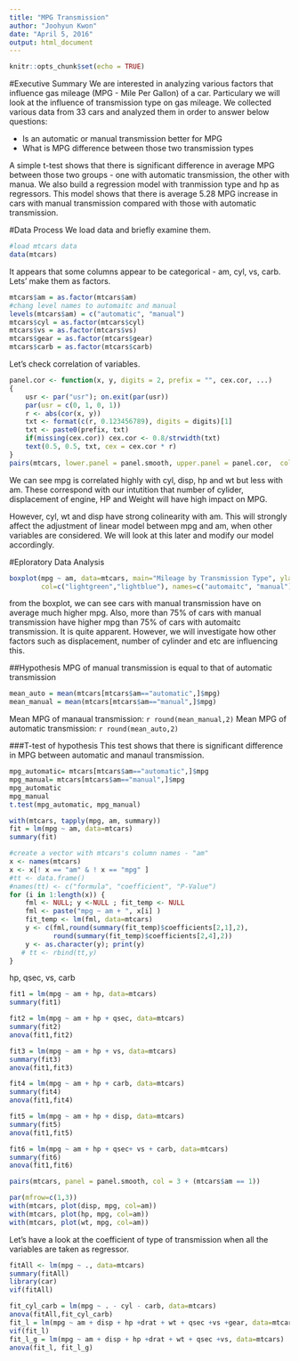 ```yaml
---
title: "MPG Transmission"
author: "Joohyun Kwon"
date: "April 5, 2016"
output: html_document
---
```


```r
knitr::opts_chunk$set(echo = TRUE)
```
#Executive Summary
We are interested in analyzing various factors that influence gas mileage (MPG - Mile Per Gallon) of a car. Particulary we will look at the influence of transmission type on gas mileage. We collected various data from 33 cars and analyzed them in order to answer below questions:

- Is an automatic or manual transmission better for MPG
- What is MPG difference between those two transmission types

A simple t-test shows that there is significant difference in average MPG between those two groups - one with automatic transmission, the other with manua. We also build a regression model with tranmission type and hp as regressors. This model shows that there is average 5.28 MPG increase in cars with manual transmission compared with those with automatic transmission.

#Data Process
We load data and briefly examine them.
```r
#load mtcars data
data(mtcars)
```
It appears that some columns appear to be categorical - am, cyl, vs, carb. Lets' make them as factors.

```r
mtcars$am = as.factor(mtcars$am)
#chang level names to automaitc and manual
levels(mtcars$am) = c("automatic", "manual")
mtcars$cyl = as.factor(mtcars$cyl)
mtcars$vs = as.factor(mtcars$vs)
mtcars$gear = as.factor(mtcars$gear)
mtcars$carb = as.factor(mtcars$carb)
```

Let's check correlation of variables.
```r
panel.cor <- function(x, y, digits = 2, prefix = "", cex.cor, ...)
{
    usr <- par("usr"); on.exit(par(usr))
    par(usr = c(0, 1, 0, 1))
    r <- abs(cor(x, y))
    txt <- format(c(r, 0.123456789), digits = digits)[1]
    txt <- paste0(prefix, txt)
    if(missing(cex.cor)) cex.cor <- 0.8/strwidth(txt)
    text(0.5, 0.5, txt, cex = cex.cor * r)
}
pairs(mtcars, lower.panel = panel.smooth, upper.panel = panel.cor,  col = 3 + (mtcars$am == 1))
```

We can see mpg is correlated highly with cyl, disp, hp and wt but less with am. These correspond with our intutition that number of cylider, displacement of engine, HP and Weight will have high impact on MPG.

However, cyl, wt and disp have strong colinearity with am. This will strongly affect the adjustment of linear model between mpg and am, when other variables are considered. We will look at this later and modify our model accordingly.

#Eploratory Data Analysis

```r
boxplot(mpg ~ am, data=mtcars, main="Mileage by Transmission Type", ylab="MPG (Mile per Gallon)",
        col=c("lightgreen","lightblue"), names=c("automaitc", "manual"))
```



from the boxplot, we can see cars with manual transmission have on average much higher mpg. Also, more than 75% of cars with manual transmission have higher mpg than 75% of cars with automaitc transmission. It is quite apparent. However, we will investigate how other factors such as displacement, number of cylinder and etc are influencing this.

##Hypothesis
MPG of manual transmission is equal to that of automatic transmission
```r
mean_auto = mean(mtcars[mtcars$am=="automatic",]$mpg)
mean_manual = mean(mtcars[mtcars$am=="manual",]$mpg)
```
Mean MPG of manaual transmission: `r round(mean_manual,2)`
Mean MPG of automatic transmission: `r round(mean_auto,2)` 

###T-test of hypothesis 
This test shows that there is significant difference in MPG between automatic and manaul transmission.
```r
mpg_automatic= mtcars[mtcars$am=="automatic",]$mpg
mpg_manual= mtcars[mtcars$am=="manual",]$mpg
mpg_automatic
mpg_manual
t.test(mpg_automatic, mpg_manual)
```

```r
with(mtcars, tapply(mpg, am, summary))
fit = lm(mpg ~ am, data=mtcars)
summary(fit)
```

```r
#create a vector with mtcars's column names - "am"
x <- names(mtcars)
x <- x[! x == "am" & ! x == "mpg" ]
#tt <- data.frame()
#names(tt) <- c("formula", "coefficient", "P-Value")
for (i in 1:length(x)) {
    fml <- NULL; y <-NULL ; fit_temp <- NULL
    fml <- paste("mpg ~ am + ", x[i] )
    fit_temp <- lm(fml, data=mtcars) 
    y <- c(fml,round(summary(fit_temp)$coefficients[2,1],2),
           round(summary(fit_temp)$coefficients[2,4],2))
    y <- as.character(y); print(y)
   # tt <- rbind(tt,y)
}

```
hp, qsec, vs, carb
```r
fit1 = lm(mpg ~ am + hp, data=mtcars)
summary(fit1)
```

```r
fit2 = lm(mpg ~ am + hp + qsec, data=mtcars)
summary(fit2)
anova(fit1,fit2)
```

```r

fit3 = lm(mpg ~ am + hp + vs, data=mtcars)
summary(fit3)
anova(fit1,fit3)
```

```r

fit4 = lm(mpg ~ am + hp + carb, data=mtcars)
summary(fit4)
anova(fit1,fit4)
```

```r
fit5 = lm(mpg ~ am + hp + disp, data=mtcars)
summary(fit5)
anova(fit1,fit5)
```

```r

fit6 = lm(mpg ~ am + hp + qsec+ vs + carb, data=mtcars)
summary(fit6)
anova(fit1,fit6)
```

```r
pairs(mtcars, panel = panel.smooth, col = 3 + (mtcars$am == 1))
```

```r
par(mfrow=c(1,3))
with(mtcars, plot(disp, mpg, col=am))
with(mtcars, plot(hp, mpg, col=am))
with(mtcars, plot(wt, mpg, col=am))
```
Let's have a look at the coefficient of type of transmission when all the variables are taken as regressor.
```r
fitAll <- lm(mpg ~ ., data=mtcars)
summary(fitAll)
library(car)
vif(fitAll)
```



```r
fit_cyl_carb = lm(mpg ~ . - cyl - carb, data=mtcars)
anova(fitAll,fit_cyl_carb)
fit_l = lm(mpg ~ am + disp + hp +drat + wt + qsec +vs +gear, data=mtcars)
vif(fit_l)
fit_l_g = lm(mpg ~ am + disp + hp +drat + wt + qsec +vs, data=mtcars)
anova(fit_l, fit_l_g)
```